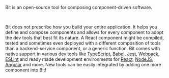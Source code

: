 
Bit is an open-source tool for composing component-driven software.

<ComponentCardGroup components={bitComponent} className={styles.bitCard} />
<br />

<!-- Every independent component built, compounds in value and becomes an asset
for the developer, the team and the entire organization and can be used for the definition and development of new products.  -->

<WhatIsBitSmall components={bitComponent} />

<!-- **As a developer, imagine having a single mini-repository for each of your components, and a dev experience that makes the development of them seamless together.**
As an arhictect, imagine having your entire software architecture built from service-oriented components, sorted and controlled on a single architectural graph, it is like scaling
Microservices for everything. As a designer, think of composing a design out of symbols, each symbol is indepednent and reusable.
 -->
Bit does not prescribe how you build your entire application. It helps you define and compose components and allows for every component to adopt the dev tools that best fit its nature.
A React component might be compiled, tested and sometimes even deployed with a different composition of tools than a backend-service component, or a generic function.
Bit comes with native support in various dev tools like [TypeScript](/tools/typescript), [Babel](/tools/babel), [Jest](/tools/jest), [Webpack](/tools/webpack), [ESLint](/tools/eslint) and
ready made development environments for [React](/frameworks/react), [NodeJS](/frameworks/node), [Angular](/envs/angular) and more. New tools can be easily integrated by
adding one more component into Bit!

<!-- Building in components promotes good software design practices like single resposibility principle, seperation of concerns and encapsulation. It helps drive symmetery between
product requirements, architecture and the organization structure allowing development to scale to more teams owning specific product responsibilities.
 -->
 